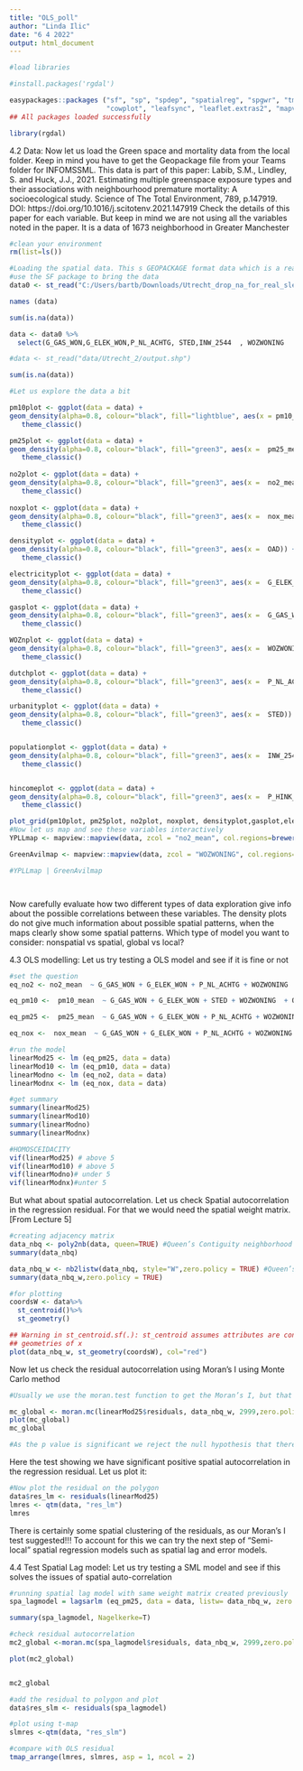 ---
title: "OLS_poll"
author: "Linda Ilic"
date: "6 4 2022"
output: html_document
---
```{r}
#load libraries

#install.packages('rgdal')

easypackages::packages ("sf", "sp", "spdep", "spatialreg", "spgwr", "tmap", "mapview", "car", "RColorBrewer", "tidyverse", 
                        "cowplot", "leafsync", "leaflet.extras2", "mapview", "rgdal")
## All packages loaded successfully

library(rgdal)

```

4.2 Data: Now let us load the Green space and mortality data from the local folder. Keep in mind you have to get the Geopackage file from your Teams folder for INFOMSSML.
This data is part of this paper: Labib, S.M., Lindley, S. and Huck, J.J., 2021. Estimating multiple greenspace exposure types and their associations with neighbourhood premature mortality: A socioecological study. Science of The Total Environment, 789, p.147919. DOI: https://doi.org/10.1016/j.scitotenv.2021.147919
Check the details of this paper for each variable. But keep in mind we are not using all the variables noted in the paper. It is a data of 1673 neighborhood in Greater Manchester

```{r}
#clean your environment
rm(list=ls())

#Loading the spatial data. This s GEOPACKAGE format data which is a really efficient GIS data format, compared to shape files
#use the SF package to bring the data
data0 <- st_read("C:/Users/bartb/Downloads/Utrecht_drop_na_for_real_sleepytime/output-dropna.shp")

names (data)

sum(is.na(data))

data <- data0 %>%
  select(G_GAS_WON,G_ELEK_WON,P_NL_ACHTG, STED,INW_2544  , WOZWONING   , OAD, P_HINK_HH, pm10_mean,pm25_mean,nox_mean,no2_mean)

#data <- st_read("data/Utrecht_2/output.shp")

sum(is.na(data))

```

``` {r}
#Let us explore the data a bit

pm10plot <- ggplot(data = data) +
geom_density(alpha=0.8, colour="black", fill="lightblue", aes(x = pm10_mean)) +
   theme_classic()

pm25plot <- ggplot(data = data) +
geom_density(alpha=0.8, colour="black", fill="green3", aes(x =  pm25_mean)) +
   theme_classic()
 
no2plot <- ggplot(data = data) +
geom_density(alpha=0.8, colour="black", fill="green3", aes(x =  no2_mean)) +
   theme_classic()
 
noxplot <- ggplot(data = data) +
geom_density(alpha=0.8, colour="black", fill="green3", aes(x =  nox_mean)) +
   theme_classic()

densityplot <- ggplot(data = data) +
geom_density(alpha=0.8, colour="black", fill="green3", aes(x =  OAD)) +
   theme_classic()

electricityplot <- ggplot(data = data) +
geom_density(alpha=0.8, colour="black", fill="green3", aes(x =  G_ELEK_WON)) +
   theme_classic()

gasplot <- ggplot(data = data) +
geom_density(alpha=0.8, colour="black", fill="green3", aes(x =  G_GAS_WON)) +
   theme_classic()

WOZnplot <- ggplot(data = data) +
geom_density(alpha=0.8, colour="black", fill="green3", aes(x =  WOZWONING)) +
   theme_classic()

dutchplot <- ggplot(data = data) +
geom_density(alpha=0.8, colour="black", fill="green3", aes(x =  P_NL_ACHTG)) +
   theme_classic()

urbanityplot <- ggplot(data = data) +
geom_density(alpha=0.8, colour="black", fill="green3", aes(x =  STED)) +
   theme_classic()


populationplot <- ggplot(data = data) +
geom_density(alpha=0.8, colour="black", fill="green3", aes(x =  INW_2544)) +
   theme_classic()


hincomeplot <- ggplot(data = data) +
geom_density(alpha=0.8, colour="black", fill="green3", aes(x =  P_HINK_HH)) +
   theme_classic()

plot_grid(pm10plot, pm25plot, no2plot, noxplot, densityplot,gasplot,electricityplot, WOZnplot,dutchplot,urbanityplot,populationplot, hincomeplot, labels = "AUTO")
#Now let us map and see these variables interactively
YPLLmap <- mapview::mapview(data, zcol = "no2_mean", col.regions=brewer.pal(11, "YlOrRd"))

GreenAvilmap <- mapview::mapview(data, zcol = "WOZWONING", col.regions=brewer.pal(11, "Greens"))

#YPLLmap | GreenAvilmap 




```

Now carefully evaluate how two different types of data exploration give info about the possible correlations between these variables. The density plots do not give much information about possible spatial patterns, when the maps clearly show some spatial patterns.
Which type of model you want to consider: nonspatial vs spatial, global vs local?

4.3 OLS modelling: Let us try testing a OLS model and see if it is fine or not

```{r}
#set the question
eq_no2 <- no2_mean  ~ G_GAS_WON + G_ELEK_WON + P_NL_ACHTG + WOZWONING  + OAD + P_HINK_HH

eq_pm10 <-  pm10_mean  ~ G_GAS_WON + G_ELEK_WON + STED + WOZWONING  + OAD + INW_2544

eq_pm25 <-  pm25_mean  ~ G_GAS_WON + G_ELEK_WON + P_NL_ACHTG + WOZWONING  + OAD + STED

eq_nox <-  nox_mean  ~ G_GAS_WON + G_ELEK_WON + P_NL_ACHTG + WOZWONING  + OAD + P_HINK_HH

#run the model
linearMod25 <- lm (eq_pm25, data = data) 
linearMod10 <- lm (eq_pm10, data = data) 
linearModno <- lm (eq_no2, data = data) 
linearModnx <- lm (eq_nox, data = data) 

#get summary
summary(linearMod25)
summary(linearMod10)
summary(linearModno)
summary(linearModnx)

#HOMOSCEIDACITY
vif(linearMod25) # above 5
vif(linearMod10) # above 5
vif(linearModno)# under 5
vif(linearModnx)#unter 5

```


But what about spatial autocorrelation. Let us check Spatial autocorrelation in the regression residual. For that we would need the spatial weight matrix. [From Lecture 5]

```{r}
#creating adjacency matrix
data_nbq <- poly2nb(data, queen=TRUE) #Queen’s Contiguity neighborhood
summary(data_nbq)

data_nbq_w <- nb2listw(data_nbq, style="W",zero.policy = TRUE) #Queen’s neighborhood wights
summary(data_nbq_w,zero.policy = TRUE)

#for plotting
coordsW <- data%>%
  st_centroid()%>%
  st_geometry()

## Warning in st_centroid.sf(.): st_centroid assumes attributes are constant over
## geometries of x
plot(data_nbq_w, st_geometry(coordsW), col="red")

```


Now let us check the residual autocorrelation using Moran’s I using Monte Carlo method


```{r}
#Usually we use the moran.test function to get the Moran’s I, but that method is sensitive to irregularly distributed polygons. So we would use Monte Carlo method to bootstrap different polygon distribution. Here moran.mc() funtion does the job

mc_global <- moran.mc(linearMod25$residuals, data_nbq_w, 2999,zero.policy = TRUE, alternative="greater")
plot(mc_global)
mc_global

#As the p value is significant we reject the null hypothesis that there is no significant autocorrelations among the variable, and accept that, the residual has spatial clustering

```

Here the test showing we have significant positive spatial autocorrelation in the regression residual. Let us plot it:

```{r}
#Now plot the residual on the polygon
data$res_lm <- residuals(linearMod25)
lmres <- qtm(data, "res_lm")
lmres 

```
There is certainly some spatial clustering of the residuals, as our Moran’s I test suggested!!! To account for this we can try the next step of “Semi-local” spatial regression models such as spatial lag and error models.

4.4 Test Spatial Lag model: Let us try testing a SML model and see if this solves the issues of spatial auto-correlation

```{r}
#running spatial lag model with same weight matrix created previously
spa_lagmodel = lagsarlm (eq_pm25, data = data, listw= data_nbq_w, zero.policy = TRUE)

summary(spa_lagmodel, Nagelkerke=T)

#check residual autocorrelation
mc2_global <-moran.mc(spa_lagmodel$residuals, data_nbq_w, 2999,zero.policy = TRUE, alternative="greater")

plot(mc2_global)


mc2_global

#add the residual to polygon and plot
data$res_slm <- residuals(spa_lagmodel)

#plot using t-map
slmres <-qtm(data, "res_slm")

#compare with OLS residual
tmap_arrange(lmres, slmres, asp = 1, ncol = 2)

```
